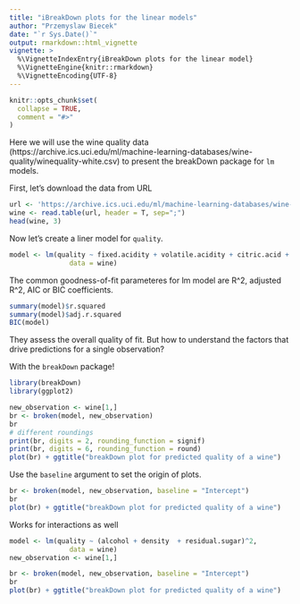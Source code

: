 ```yaml
---
title: "iBreakDown plots for the linear models"
author: "Przemyslaw Biecek"
date: "`r Sys.Date()`"
output: rmarkdown::html_vignette
vignette: >
  %\VignetteIndexEntry{iBreakDown plots for the linear model}
  %\VignetteEngine{knitr::rmarkdown}
  %\VignetteEncoding{UTF-8}
---
```


```r
knitr::opts_chunk$set(
  collapse = TRUE,
  comment = "#>"
)
```

Here we will use the wine quality data (https://archive.ics.uci.edu/ml/machine-learning-databases/wine-quality/winequality-white.csv) to present the breakDown package for `lm` models.

First, let's download the data from URL

```r
url <- 'https://archive.ics.uci.edu/ml/machine-learning-databases/wine-quality/winequality-white.csv'
wine <- read.table(url, header = T, sep=";")
head(wine, 3)
```

Now let's create a liner model for `quality`.

```r
model <- lm(quality ~ fixed.acidity + volatile.acidity + citric.acid + residual.sugar + chlorides + free.sulfur.dioxide + total.sulfur.dioxide + density + pH + sulphates + alcohol,
               data = wine)
```

The common goodness-of-fit parameteres for lm model are R^2, adjusted R^2, AIC or BIC coefficients.

```r
summary(model)$r.squared
summary(model)$adj.r.squared
BIC(model)
```
They assess the overall quality of fit. But how to understand the factors that drive predictions for a single observation? 

With the `breakDown` package!

```r
library(breakDown)
library(ggplot2)

new_observation <- wine[1,]
br <- broken(model, new_observation)
br
# different roundings
print(br, digits = 2, rounding_function = signif)
print(br, digits = 6, rounding_function = round)
plot(br) + ggtitle("breakDown plot for predicted quality of a wine")
```

Use the `baseline` argument to set the origin of plots.

```r
br <- broken(model, new_observation, baseline = "Intercept")
br
plot(br) + ggtitle("breakDown plot for predicted quality of a wine")
```

Works for interactions as well

```r
model <- lm(quality ~ (alcohol + density  + residual.sugar)^2,
               data = wine)
new_observation <- wine[1,]

br <- broken(model, new_observation, baseline = "Intercept")
br
plot(br) + ggtitle("breakDown plot for predicted quality of a wine")
```

